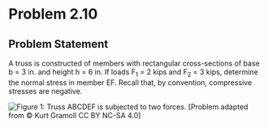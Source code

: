 # Problem 2.10 {.unnumbered}

## Problem Statement

A truss is constructed of members with rectangular cross-sections of base b = 3 in. and height h = 6 in. If loads F<sub>1</sub> = 2 kips and F<sub>2</sub> = 3 kips, determine the normal stress in member EF. Recall that, by convention, compressive stresses are negative.

![Figure 1: Truss ABCDEF is subjected to two forces.](images/152.png){fig-alt="Picture of a truss subjected to forces F1 and F2. The distance from A to B is 3 ft, the distance from B to C is 3 ft, and the distance from C to D is 3 ft. The vertical distance from C to F is 3 ft. Force F1 is applied at B and force F2 is applied at C."}
\[Problem adapted from © Kurt Gramoll CC BY NC-SA 4.0\]
